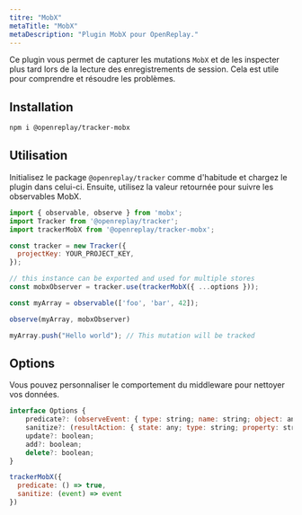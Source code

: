 ```yaml
---
titre: "MobX"
metaTitle: "MobX"
metaDescription: "Plugin MobX pour OpenReplay."
---
```


Ce plugin vous permet de capturer les mutations `MobX` et de les inspecter plus tard lors de la lecture des enregistrements de session. Cela est utile pour comprendre et résoudre les problèmes.

## Installation


```bash
npm i @openreplay/tracker-mobx
```


## Utilisation

Initialisez le package `@openreplay/tracker` comme d'habitude et chargez le plugin dans celui-ci.
Ensuite, utilisez la valeur retournée pour suivre les observables MobX.


```js
import { observable, observe } from 'mobx';
import Tracker from '@openreplay/tracker';
import trackerMobX from '@openreplay/tracker-mobx';

const tracker = new Tracker({
  projectKey: YOUR_PROJECT_KEY,
});

// this instance can be exported and used for multiple stores
const mobxObserver = tracker.use(trackerMobX({ ...options }));

const myArray = observable(['foo', 'bar', 42]);

observe(myArray, mobxObserver)

myArray.push("Hello world"); // This mutation will be tracked
```


## Options

Vous pouvez personnaliser le comportement du middleware pour nettoyer vos données.


```js
interface Options {
    predicate?: (observeEvent: { type: string; name: string; object: any; debugObjectName: string }) => boolean;
    sanitize?: (resultAction: { state: any; type: string; property: string }) => { state: any; type: string; property: string };
    update?: boolean;
    add?: boolean;
    delete?: boolean;
}

trackerMobX({
  predicate: () => true,
  sanitize: (event) => event
})
```

